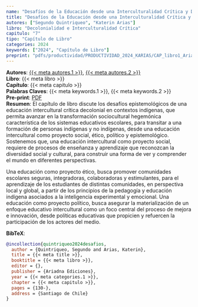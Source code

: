 ```yaml
---
name: "Desafíos de la Educación desde una Interculturalidad Crítica y Decolonial en Contextos Indígenas"
title: "Desafíos de la Educación desde una Interculturalidad Crítica y Decolonial en Contextos Indígenas"
autores: ["Segundo Quintriqueo", "Katerin Arias"]
libro: "Decolonialidad e Interculturalidad Crítica"
capitulo: "7"
tipo: "Capítulo de Libro"
categories: 2024
keywords: ["2024", "Capítulo de Libro"]
preprint: "pdfs/productividad/PRODUCTIVIDAD_2024_KARIAS/CAP_libro1_Arias-Ortega_2024_Referato.pdf"
---
```

**Autores**: [{{< meta autores.1 >}}](../members/current/Segundo Quintriqueo.qmd), [{{< meta autores.2 >}}](../members/current/Katerin Arias.qmd)    
**Libro**: {{< meta libro >}}   
**Capítulo**: {{< meta capitulo >}}   
**Palabras Claves**: {{< meta keywords.1 >}}, {{< meta keywords.2 >}}    
**Pre-print**: [PDF](../{{< meta preprint >}})    
**Resumen**: El capítulo de libro discute los desafíos epistemológicos de una educación intercultural crítica decolonial en contextos indígenas, que permita avanzar en la transformación sociocultural hegemónica característica de los sistemas educativos escolares, para transitar a una formación de personas indígenas y no indígenas, desde una educación intercultural como proyecto social, ético, político y epistemológico. Sostenemos que, una educación intercultural como proyecto social, requiere de procesos de enseñanza y aprendizaje que reconozcan la diversidad social y cultural, para construir una forma de ver y comprender el mundo en diferentes perspectivas.

Una educación como proyecto ético, busca promover comunidades escolares seguras, integradoras, colaboradoras y estimulantes, para el aprendizaje de los estudiantes de distintas comunidades, en perspectiva local y global, a partir de los principios de la pedagogía y educación indígena asociados a la inteligencia experimental y emocional. Una educación como proyecto político, busca asegurar la materialización de un enfoque educativo intercultural como un foco central del proceso de mejora e innovación, desde políticas educativas que propicien y refuercen la participación de los actores del medio.


**BibTeX**:
```bibtex
@incollection{quintriqueo2024desafios,
  author = {Quintriqueo, Segundo and Arias, Katerin},
  title = {{< meta title >}},
  booktitle = {{< meta libro >}},
  editor = {},
  publisher = {Ariadna Ediciones},
  year = {{< meta categories.1 >}},
  chapter = {{< meta capitulo >}},
  pages = {130-},
  address = {Santiago de Chile}
}
```
